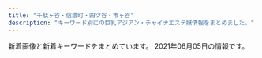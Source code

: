 ```yaml
---
title: "千駄ヶ谷・信濃町・四ツ谷・市ヶ谷"
description: "キーワード別にの巨乳アジアン・チャイナエステ嬢情報をまとめました。"
---
```


新着画像と新着キーワードをまとめています。
2021年06月05日の情報です。

<DmmAffiliateIns />
<KeywordTable
  shops={
    [
    {
        "station": "\u56db\u8c37\u4e09\u4e01\u76ee\u99c52\u756a",
        "name": "\u767e\u5408",
        "url": "http://lakulaku.info/",
        "keywords": {},
        "img_links": [
            "http://lakulaku.info/images/newtit.png",
            "http://lakulaku.info/images/staff/5-3.jpg",
            "http://lakulaku.info/swf/baner.jpg",
            "http://lakulaku.info/images/staff/5-4.jpg",
            "http://lakulaku.info/images/mobile.png",
            "http://lakulaku.info/images/staff/ai.jpg",
            "http://lakulaku.info/images/staff/mari.jpg",
            "http://lakulaku.info/images/staff/5-1.jpg",
            "http://lakulaku.info/images/staff/yumi.jpg",
            "http://lakulaku.info/img/5-4.jpg",
            "http://lakulaku.info/images/staff/momo.jpg",
            "http://lakulaku.info/img/5-2.jpg",
            "http://lakulaku.info/img/rina.jpg",
            "http://lakulaku.info/images/titestaff.png",
            "http://lakulaku.info/images/staff/sizuka.jpg",
            "http://lakulaku.info/img/5-3.jpg",
            "http://lakulaku.info/images/staff/5-5.jpg",
            "http://lakulaku.info/img/5-1.jpg",
            "http://lakulaku.info/images/staff/5-2.jpg",
            "http://lakulaku.info/images/staff/s06.jpg",
            "http://lakulaku.info/images/staff/rina.jpg",
            "http://lakulaku.info/images/staff/ai-a.jpg",
            "http://lakulaku.info/img/5-5.jpg",
            "http://lakulaku.info/images/top.jpg",
            "http://lakulaku.info/images/staff/nena.jpg",
            "http://lakulaku.info/img/s06.jpg"
        ]
    },
    {
        "keywords": {
            "C": 14
        },
        "name": "\u30b9\u30de\u30a4\u30eb",
        "station": "JR\u56db\u30c4\u8c37\u99c5\u8d64\u5742\u53e3",
        "img_links": [
            "http://e-yotsuya.net/images/baner2.jpg",
            "http://e-yotsuya.net/images/news-tit1.jpg",
            "http://e-yotsuya.net/images/news-tit.png",
            "http://e-yotsuya.net/images/top2.png",
            "http://e-yotsuya.net/images/g3.jpg",
            "http://e-yotsuya.net/images/top.jpg",
            "http://e-yotsuya.net/images/g8.jpg",
            "http://e-yotsuya.net/images/g4.jpg",
            "http://e-yotsuya.net/images/room.jpg",
            "http://e-yotsuya.net/images/baner.jpg",
            "http://e-yotsuya.net/images/mobile.png",
            "http://e-yotsuya.net/images/tite-staff.jpg",
            "http://e-yotsuya.net/images/g6.jpg",
            "http://e-yotsuya.net/images/g2.jpg",
            "http://e-yotsuya.net/images/g9.jpg",
            "http://e-yotsuya.net/images/g5.jpg",
            "http://e-yotsuya.net/images/g1.jpg",
            "http://e-yotsuya.net/images/g7.jpg",
            "http://e-yotsuya.net/images/tite-staff1.jpg"
        ],
        "url": "http://e-yotsuya.net/"
    },
    {
        "station": "\u9eb9\u753a\u99c51\u756a\u51fa\u53e3",
        "img_links": [
            "http://xn--vckg5a9gug.in.net/images/cg02.jpg",
            "http://xn--vckg5a9gug.in.net/images/tit4.jpg",
            "http://xn--vckg5a9gug.in.net/images/sys.jpg",
            "http://xn--vckg5a9gug.in.net/images/cg04.jpg",
            "http://xn--vckg5a9gug.in.net/images/tit3.jpg",
            "http://xn--vckg5a9gug.in.net/images/fbf.jpg",
            "http://xn--vckg5a9gug.in.net/link/menlog.jpg",
            "http://xn--vckg5a9gug.in.net/images/fbt.jpg",
            "http://xn--vckg5a9gug.in.net/images/top.jpg",
            "http://xn--vckg5a9gug.in.net/images/tit2.jpg",
            "http://xn--vckg5a9gug.in.net/images/tit1.jpg",
            "http://xn--vckg5a9gug.in.net/images/fla.jpg",
            "http://xn--vckg5a9gug.in.net/images/no.png",
            "http://xn--vckg5a9gug.in.net/images/cg01.jpg",
            "http://xn--vckg5a9gug.in.net/images/tit5.jpg",
            "http://xn--vckg5a9gug.in.net/images/cg03.jpg"
        ],
        "url": "http://xn--vckg5a9gug.in.net/",
        "name": "Moon",
        "keywords": {
            "D": 4,
            "86": 3,
            "85": 1
        }
    },
    {
        "keywords": {},
        "station": "\u56db\u8c37\u4e09\u4e01\u76ee\u99c52\u756a\u51fa\u53e3",
        "img_links": [],
        "url": "http://bimajo.ies.fun/",
        "name": "\u7652\u3057\u306e\u5c4b"
    },
    {
        "name": "\u30aa\u30fc\u30ed\u30e9",
        "img_links": [
            "http://l-rlx.com/s/images/slider/3.jpg",
            "http://l-rlx.com/girl/02.jpg",
            "http://l-rlx.com/s/image/nav_sys.png",
            "http://l-rlx.com/images/index_21.jpg",
            "http://l-rlx.com/images/info.jpg",
            "http://l-rlx.com/s/uploads/02.jpg",
            "http://l-rlx.com/images/index_01.jpg",
            "http://l-rlx.com/s/images/top_2.jpg",
            "http://l-rlx.com/s/image/nav_top.png",
            "http://l-rlx.com/images/index_14.jpg",
            "http://l-rlx.com/images/rec_09.jpg",
            "http://l-rlx.com/s/uploads/07.jpg",
            "http://l-rlx.com/s/images/tel.png",
            "http://l-rlx.com/s/images/service_07.png",
            "http://l-rlx.com/images/index_04.jpg",
            "http://l-rlx.com/images/staff_09.jpg",
            "http://l-rlx.com/images/index_16.jpg",
            "http://l-rlx.com/s/images/service_03.png",
            "http://l-rlx.com/s/image/nav_hotel.png",
            "http://l-rlx.com/images/index_17.jpg",
            "http://l-rlx.com/s/uploads/01.jpg",
            "http://l-rlx.com/images/index_06.jpg",
            "http://l-rlx.com/images/index_12.jpg",
            "http://l-rlx.com/images/index_20.jpg",
            "http://l-rlx.com/s/uploads/04.jpg",
            "http://l-rlx.com/girl/04.jpg",
            "http://l-rlx.com/s/images/pc.png",
            "http://l-rlx.com/s/images/t1.jpg",
            "http://l-rlx.com/s/image/nav_manga.png",
            "http://l-rlx.com/images/rec.jpg",
            "http://l-rlx.com/girl/09.jpg",
            "http://l-rlx.com/s/uploads/05.jpg",
            "http://l-rlx.com/s/images/t4.jpg",
            "http://l-rlx.com/girl/08.jpg",
            "http://l-rlx.com/girl/05.jpg",
            "http://l-rlx.com/s/uploads/08.jpg",
            "http://l-rlx.com/s/images/t2.jpg",
            "http://l-rlx.com/images/index_03.jpg",
            "http://l-rlx.com/images/info_09.jpg",
            "http://l-rlx.com/images/sub_09.jpg",
            "http://l-rlx.com/s/images/slider/prev.png",
            "http://l-rlx.com/images/index_07.jpg",
            "http://l-rlx.com/s/images/slider/2.jpg",
            "http://l-rlx.com/s/images/okubokomachi.jpg",
            "http://l-rlx.com/s/uploads/06.jpg",
            "http://l-rlx.com/images/index_05.jpg",
            "http://l-rlx.com/s/images/slider/next.png",
            "http://l-rlx.com/images/index_02.jpg",
            "http://l-rlx.com/images/03.jpg",
            "http://l-rlx.com/girl/03.jpg",
            "http://l-rlx.com/s/image/nav_cast.png",
            "http://l-rlx.com/girl/00.jpg",
            "http://l-rlx.com/s/images/iphone.png",
            "http://l-rlx.com/s/uploads/09.jpg",
            "http://l-rlx.com/s/images/t3.jpg",
            "http://l-rlx.com/s/images/slider/1.jpg",
            "http://l-rlx.com/s/uploads/03.jpg",
            "http://l-rlx.com/s/uploads/010.jpg",
            "http://l-rlx.com/s/image/nav_topics.png",
            "http://l-rlx.com/girl/07.jpg",
            "http://l-rlx.com/s/images/service_01.png",
            "http://l-rlx.com/images/02.jpg",
            "http://l-rlx.com/images/01.jpg",
            "http://l-rlx.com/girl/01.jpg"
        ],
        "keywords": {
            "95": 2,
            "85": 4,
            "88": 2,
            "C": 17,
            "87": 4,
            "84": 2,
            "86": 4,
            "D": 6
        },
        "url": "http://l-rlx.com/",
        "station": "\u56db\u8c37\u4e09\u4e01\u76ee\u99c52\u756a\u53e3"
    },
    {
        "img_links": [
            "http://aqua.jpn.cm/photos/sites/16/2018/01/2018011007032034.jpg",
            "http://aqua.jpn.cm/images/room3.jpg",
            "http://aqua.jpn.cm/images/s_staff.png",
            "http://aqua.jpn.cm/photos/sites/16/2021/01/2021011401054262.jpg",
            "http://aqua.jpn.cm/images/room1.jpg",
            "http://aqua.jpn.cm/photos/sites/16/2020/10/2020100508293240.jpg",
            "http://aqua.jpn.cm/photos/sites/16/2019/03/2019031107062221.jpg",
            "http://aqua.jpn.cm/images/mobile.jpg",
            "http://aqua.jpn.cm/images/1.jpg",
            "http://aqua.jpn.cm/images/s_news.jpg",
            "http://aqua.jpn.cm/images/room2.jpg",
            "http://aqua.jpn.cm/photos/sites/16/2021/03/2021031006535594.jpg",
            "http://aqua.jpn.cm/images/room4.jpg",
            "http://aqua.jpn.cm/images/top.png",
            "http://aqua.jpn.cm/photos/sites/16/2018/05/2018052105590585.jpg",
            "http://aqua.jpn.cm/images/line.jpg",
            "http://aqua.jpn.cm/photos/sites/16/2021/03/2021032308500056.jpg",
            "http://aqua.jpn.cm/images/s_pick.png",
            "http://aqua.jpn.cm/photos/sites/16/2020/09/2020091507031094.jpg",
            "http://aqua.jpn.cm/photos/sites/16/2018/01/2018011007031662.jpg",
            "http://aqua.jpn.cm/images/room5.jpg",
            "http://aqua.jpn.cm/photos/sites/16/2020/04/2020040301184076.jpg",
            "http://aqua.jpn.cm/photos/sites/16/2018/01/2018011007031899.jpg",
            "http://aqua.jpn.cm/photos/sites/16/2020/12/2020120208263886.jpg",
            "http://aqua.jpn.cm/images/2.jpg",
            "http://aqua.jpn.cm/photos/sites/16/2021/03/2021030106235633.jpg",
            "http://aqua.jpn.cm/photos/sites/16/2020/10/2020100906522289.jpg",
            "http://aqua.jpn.cm/photos/sites/16/2020/03/2020030507254950.jpg",
            "http://aqua.jpn.cm/photos/sites/16/2021/03/2021032308500758.jpg",
            "http://aqua.jpn.cm/images/3.jpg",
            "http://aqua.jpn.cm/photos/sites/16/2019/02/2019020108033676.jpg",
            "http://aqua.jpn.cm/photos/sites/16/2018/01/2018013112184869.jpg"
        ],
        "url": "http://aqua.jpn.cm/",
        "station": "\u56db\u8c37\u4e09\u4e01\u76ee\u99c52\u756a\u51fa\u53e3",
        "name": "\u5149\u540d",
        "keywords": {
            "C": 54,
            "87": 18,
            "86": 126,
            "D": 252,
            "84": 18,
            "85": 108,
            "83": 18,
            "82": 18
        }
    },
    {
        "name": "\u30c6\u30a3\u30e9\u30df\u30b9",
        "station": "\u56db\u30c4\u8c37\u99c52\u756a\u53e3",
        "keywords": {
            "\u30bb\u30af\u30b7\u30fc": 2,
            "D": 15,
            "C": 30,
            "E": 3
        },
        "img_links": [
            "https://juno-esthe.tokyo/wp-content/uploads/2021/04/89762517tiramisu.jpg",
            "https://juno-esthe.tokyo/wp-content/uploads/2021/02/876251tiramisu.jpg",
            "https://juno-esthe.tokyo/wp-content/themes/este/img/call.png",
            "https://juno-esthe.tokyo/wp-content/themes/este/img/top-img01.png",
            "https://juno-esthe.tokyo/wp-content/uploads/2021/03/1tiramisu.jpg",
            "https://juno-esthe.tokyo/wp-content/themes/este/img/top-img03.png",
            "https://juno-esthe.tokyo/wp-content/uploads/2021/04/87612tiramisu.jpg",
            "https://juno-esthe.tokyo/wp-content/themes/este/img/tel_footer.png",
            "https://juno-esthe.tokyo/wp-content/themes/este/img/3.jpg",
            "https://juno-esthe.tokyo/wp-content/themes/este/img/1.jpg",
            "https://juno-esthe.tokyo/wp-content/uploads/2021/03/4567tiramisu.jpg",
            "https://juno-esthe.tokyo/wp-content/themes/este/img/2.jpg",
            "https://juno-esthe.tokyo/wp-content/uploads/2021/02/78621tiramisu.jpg",
            "https://juno-esthe.tokyo/wp-content/themes/este/img/tel_header.png",
            "https://juno-esthe.tokyo/wp-content/uploads/2021/02/567tiramisu.jpg",
            "https://juno-esthe.tokyo/wp-content/uploads/2021/02/1tiramisu-1.jpg",
            "https://juno-esthe.tokyo/wp-content/uploads/2021/02/12345678tiramisu.jpg",
            "https://juno-esthe.tokyo/wp-content/themes/este/img/top-img02.png",
            "https://juno-esthe.tokyo/wp-content/uploads/2021/02/3121tiramisu.jpg",
            "https://juno-esthe.tokyo/wp-content/uploads/2021/02/3456utiramisu.jpg",
            "https://juno-esthe.tokyo/wp-content/uploads/2021/03/31tiramisu.jpg",
            "https://juno-esthe.tokyo/wp-content/themes/este/img/top-img05.png",
            "https://juno-esthe.tokyo/wp-content/uploads/2021/06/8765126789tiramisu.jpg",
            "https://juno-esthe.tokyo/wp-content/uploads/2021/02/90876satiramisu.jpg",
            "https://juno-esthe.tokyo/wp-content/themes/este/img/top-img04.png",
            "https://juno-esthe.tokyo/wp-content/uploads/2021/04/8971tiramisu.jpg",
            "https://juno-esthe.tokyo/wp-content/themes/este/img/4.jpg",
            "https://juno-esthe.tokyo/wp-content/uploads/2021/02/8estrdyfugi.jpg"
        ],
        "url": "https://juno-esthe.tokyo/"
    },
    {
        "img_links": [
            "http://e-rosa.net/images/rina1.jpg",
            "http://e-rosa.net/images/yuri.jpg",
            "http://e-rosa.net/images/ha.jpg",
            "http://e-rosa.net/images/girl_03.png",
            "http://e-rosa.net/images/rina2.jpg",
            "http://e-rosa.net/images/risa.jpg",
            "http://e-rosa.net/images/haruka.jpg",
            "http://e-rosa.net/images/g1.jpg",
            "http://e-rosa.net/images/mimi.jpg",
            "http://e-rosa.net/images/grande.jpg",
            "http://e-rosa.net/images/aya2.jpg",
            "http://e-rosa.net/images/yuyi.jpg",
            "http://e-rosa.net/images/k1.jpg",
            "http://e-rosa.net/images/nei_03.png",
            "http://e-rosa.net/images/news_bottom.jpg",
            "http://e-rosa.net/images/right_top.png",
            "http://e-rosa.net/images/ayaka.jpg",
            "http://e-rosa.net/images/te1.jpg",
            "http://e-rosa.net/images/news_top.jpg",
            "http://e-rosa.net/images/tite-link.png",
            "http://e-rosa.net/images/sejutu2.jpg",
            "http://e-rosa.net/images/noimage.jpg",
            "http://e-rosa.net/images/girl_top.png",
            "http://e-rosa.net/images/nei_01.png",
            "http://e-rosa.net/images/aya1.jpg",
            "http://e-rosa.net/images/005.jpg",
            "http://e-rosa.net/images/001.jpg",
            "http://e-rosa.net/images/tite-magazine.png",
            "http://e-rosa.net/images/right_bottom.png",
            "http://e-rosa.net/images/006.jpg",
            "http://e-rosa.net/images/access3.jpg",
            "http://e-rosa.net/images/girlx_top.png",
            "http://e-rosa.net/images/002.jpg",
            "http://e-rosa.net/images/te2.jpg",
            "http://e-rosa.net/images/tite-staff.png",
            "http://e-rosa.net/images/mio.jpg",
            "http://e-rosa.net/images/sejutu1.jpg",
            "http://e-rosa.net/images/rimi.jpg",
            "http://e-rosa.net/images/yuyu.jpg",
            "http://e-rosa.net/images/003.jpg",
            "http://e-rosa.net/images/g13.jpg",
            "http://e-rosa.net/images/004.jpg",
            "http://e-rosa.net/images/meyi1.jpg",
            "http://e-rosa.net/images/misa1.jpg",
            "http://e-rosa.net/images/009.jpg",
            "http://e-rosa.net/images/ddd.jpg",
            "http://e-rosa.net/images/girl_01.png",
            "http://e-rosa.net/images/sejutu6.jpg",
            "http://e-rosa.net/images/rina0.jpg",
            "http://e-rosa.net/images/yuna.jpg",
            "http://e-rosa.net/images/te3.jpg",
            "http://e-rosa.net/images/sejutu5.jpg",
            "http://e-rosa.net/images/gg1.png",
            "http://e-rosa.net/images/meyi2.jpg",
            "http://e-rosa.net/images/pagetop.png"
        ],
        "name": "ROSA",
        "keywords": {},
        "station": "\u56db\u8c37\u4e09\u4e01\u76ee\u99c52\u756a",
        "url": "http://e-rosa.net/"
    },
    {
        "url": "http://visirala.xyz/",
        "keywords": {
            "C": 9
        },
        "img_links": [
            "http://visirala.xyz/static/picture/ttl_mobile.png",
            "http://visirala.xyz/uploads/210303/1-210303095102628.jpg",
            "http://visirala.xyz/static/picture/ttl_girls.png",
            "http://visirala.xyz/static/picture/ttl_pickup.png",
            "http://visirala.xyz/static/picture/head.png",
            "http://visirala.xyz/uploads/210303/1-210303095251J6.png",
            "http://visirala.xyz/uploads/210603/1-210603143P23G.jpg",
            "http://visirala.xyz/uploads/210603/1-21060314364G31.jpg",
            "http://visirala.xyz/static/picture/ttl_staff.png",
            "http://visirala.xyz/static/picture/ttl_wnew.png",
            "http://visirala.xyz/static/picture/campaign_ani.png",
            "http://visirala.xyz/uploads/210603/1-210603143I21a.jpg"
        ],
        "station": "\u56db\u8c37\u4e09\u4e01\u76ee\u99c52\u756a\u53e3",
        "name": "\u5922\u306e\u90e8\u5c4b"
    }
]
}
/>
<DmmAffiliateScript />
